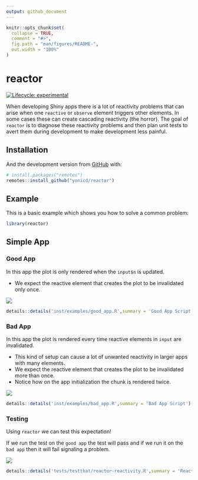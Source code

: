 ```yaml
---
output: github_document
---
```


<!-- README.md is generated from README.Rmd. Please edit that file -->

```r
knitr::opts_chunk$set(
  collapse = TRUE,
  comment = "#>",
  fig.path = "man/figures/README-",
  out.width = "100%"
)
```

# reactor

<!-- badges: start -->
[![Lifecycle: experimental](https://img.shields.io/badge/lifecycle-experimental-orange.svg)](https://www.tidyverse.org/lifecycle/#experimental)
<!-- badges: end -->

When developing Shiny apps there is a lot of reactivity problems that can arise when one `reactive` or `observe` element triggers other elements. In some cases these can create cascading reactivity (the horror). The goal of `reactor` is to diagnose these reactivity problems and then plan unit tests to avert them during development to make development less painful.

## Installation

And the development version from [GitHub](https://github.com/) with:

``` r
# install.packages("remotes")
remotes::install_github("yonicd/reactor")
```
## Example

This is a basic example which shows you how to solve a common problem:

```r
library(reactor)
```

## Simple App

### Good App

In this app the plot is only rendered when the `input$n` is updated. 

- We expect the reactive element that creates the plot to be invalidated only once.

![](https://github.com/yonicd/reactor/raw/media/good_app.gif)

```r
details::details('inst/examples/good_app.R',summary = 'Good App Script')
```

### Bad App

In this app the plot is rendered every time reactive elements in `input` are invalidated. 

  - This kind of setup can cause a lot of unwanted reactivity in larger apps with many elements.
  - We expect the reactive element that creates the plot to be invalidated more than once.
  - Notice how on the app initialization the chunk is rendered twice. 

![](https://github.com/yonicd/reactor/raw/media/bad_app.gif)

```r
details::details('inst/examples/bad_app.R',summary = 'Bad App Script')
```

### Testing

Using `reactor` we can test this expectation!

If we run the test on the `good app` the test will pass and if we run it on the `bad app` then it will fail signaling a problem.


![](https://github.com/yonicd/reactor/raw/media/example.gif)


```r
details::details('tests/testthat/reactor-reactivity.R',summary = 'Reactivity Test Script')
```
